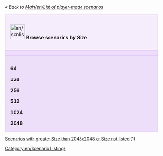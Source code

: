 ''« Back to [[Main/en/List of player-made scenarios]]''

{| cellspacing="3" class="mainpagetable" align="center" width="100%"
|- valign="top" 
|colspan="7" style="font-size: 100%; BACKGROUND-COLOR: #F5EDFC; border: 1px solid #E1BBFF; margin: 0; padding: 1em; text-align: left; width:14%"|[[File:en/scnlist-size.png|48px]] <font size="3">'''Browse scenarios by Size'''</font>
|-
|style="font-size: 100%; BACKGROUND-COLOR: #EDDEFA; border: 1px solid #E1BBFF; margin: 0; padding: 1em 1em 0em 1em; text-align: left;"|
|style="font-size: 100%; BACKGROUND-COLOR: #EDDEFA; border: 1px solid #E1BBFF; margin: 0; padding: 1em 1em 0em 1em; text-align: left;"|'''64'''
|style="font-size: 100%; BACKGROUND-COLOR: #EDDEFA; border: 1px solid #E1BBFF; margin: 0; padding: 1em 1em 0em 1em; text-align: left;"|'''128'''
|style="font-size: 100%; BACKGROUND-COLOR: #EDDEFA; border: 1px solid #E1BBFF; margin: 0; padding: 1em 1em 0em 1em; text-align: left;"|'''256'''
|style="font-size: 100%; BACKGROUND-COLOR: #EDDEFA; border: 1px solid #E1BBFF; margin: 0; padding: 1em 1em 0em 1em; text-align: left;"|'''512'''
|style="font-size: 100%; BACKGROUND-COLOR: #EDDEFA; border: 1px solid #E1BBFF; margin: 0; padding: 1em 1em 0em 1em; text-align: left;"|'''1024'''
|style="font-size: 100%; BACKGROUND-COLOR: #EDDEFA; border: 1px solid #E1BBFF; margin: 0; padding: 1em 1em 0em 1em; text-align: left;"|'''2048'''
|-
|style="font-size: 100%; BACKGROUND-COLOR: #EDDEFA; border: 1px solid #E1BBFF; margin: 0; padding: 1em 1em 0em 1em; text-align: left;"|
'''64'''

'''128'''

'''256'''

'''512'''

'''1024'''

'''2048'''
|style="font-size: 100%; BACKGROUND-COLOR: #EDDEFA; border: 1px solid #E1BBFF; margin: 0; padding: 1em 1em 0em 1em; text-align: left;"|
[[Main/en/Scenarios by Size 64x64|64x64]]

[[Main/en/Scenarios by Size 64x128|64x128]]

[[Main/en/Scenarios by Size 64x256|64x256]]

[[Main/en/Scenarios by Size 64x512|64x512]]

[[Main/en/Scenarios by Size 64x1024|64x1024]]

[[Main/en/Scenarios by Size 64x2048|64x2048]]
|style="font-size: 100%; BACKGROUND-COLOR: #EDDEFA; border: 1px solid #E1BBFF; margin: 0; padding: 1em 1em 0em 1em; text-align: left;"|
[[Main/en/Scenarios by Size 128x64|128x64]]

[[Main/en/Scenarios by Size 128x128|128x128]] (1)

[[Main/en/Scenarios by Size 128x256|128x256]]

[[Main/en/Scenarios by Size 128x512|128x512]]

[[Main/en/Scenarios by Size 128x1024|128x1024]]

[[Main/en/Scenarios by Size 128x2048|128x2048]]
|style="font-size: 100%; BACKGROUND-COLOR: #EDDEFA; border: 1px solid #E1BBFF; margin: 0; padding: 1em 1em 0em 1em; text-align: left;"|
[[Main/en/Scenarios by Size 256x64|256x64]]

[[Main/en/Scenarios by Size 256x128|256x128]]

[[Main/en/Scenarios by Size 256x256|256x256]] (15)

[[Main/en/Scenarios by Size 256x512|256x512]]

[[Main/en/Scenarios by Size 256x1024|256x1024]]

[[Main/en/Scenarios by Size 256x2048|256x2048]]
|style="font-size: 100%; BACKGROUND-COLOR: #EDDEFA; border: 1px solid #E1BBFF; margin: 0; padding: 1em 1em 0em 1em; text-align: left;"|
[[Main/en/Scenarios by Size 512x64|512x64]]

[[Main/en/Scenarios by Size 512x128|512x128]] (1)

[[Main/en/Scenarios by Size 512x256|512x256]] (1)

[[Main/en/Scenarios by Size 512x512|512x512]] (13)

[[Main/en/Scenarios by Size 512x1024|512x1024]] (1)

[[Main/en/Scenarios by Size 512x2048|512x2048]] (1)
|style="font-size: 100%; BACKGROUND-COLOR: #EDDEFA; border: 1px solid #E1BBFF; margin: 0; padding: 1em 1em 0em 1em; text-align: left;"|
[[Main/en/Scenarios by Size 1024x64|1024x64]]

[[Main/en/Scenarios by Size 1024x128|1024x128]] (1)

[[Main/en/Scenarios by Size 1024x256|1024x256]]

[[Main/en/Scenarios by Size 1024x512|1024x512]] (2)

[[Main/en/Scenarios by Size 1024x1024|1024x1024]] (7)

[[Main/en/Scenarios by Size 1024x2048|1024x2048]]
|style="font-size: 100%; BACKGROUND-COLOR: #EDDEFA; border: 1px solid #E1BBFF; margin: 0; padding: 1em 1em 0em 1em; text-align: left;"|
[[Main/en/Scenarios by Size 2048x64|2048x64]]

[[Main/en/Scenarios by Size 2048x128|2048x128]]

[[Main/en/Scenarios by Size 2048x256|2048x256]]

[[Main/en/Scenarios by Size 2048x512|2048x512]]

[[Main/en/Scenarios by Size 2048x1024|2048x1024]] (1)

[[Main/en/Scenarios by Size 2048x2048|2048x2048]] (6)

|}

[[Main/en/Scenarios with greater Size than 2048x2048 or Size not listed|Scenarios with greater Size than 2048x2048 or Size not listed]] (1)

[[Category:en/Scenario Listings]]